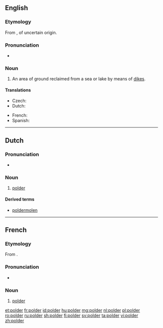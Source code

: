 ==English==

===Etymology===
From {{etyl|nl|en}} {{term|polder|lang=nl}}, of uncertain origin.

===Pronunciation===
*{{a|UK}} {{IPA|/ˈpəʊldə/|/ˈpɒldə/|lang=en}}
*: {{rhymes|əʊldə(r)|lang=en}}

===Noun===
{{en-noun}}

# {{cx|geography|lang=en}} An area of ground reclaimed from a sea or lake by means of [[dike]]s.

====Translations====
{{trans-top|area of ground reclaimed from a sea or lake by means of dikes}}
* Czech: {{t|cs|polder|m}}
* Dutch: {{t+|nl|polder|m}}
{{trans-mid}}
* French: {{t+|fr|polder|m}}
* Spanish: {{t|es|pólder|m}}
{{trans-bottom}}

----

==Dutch==
{{wikipedia|lang=nl}}

===Pronunciation===
* {{audio|Nl-polder.ogg|Audio|lang=nl}}

===Noun===
{{nl-noun|m|-s|poldertje}}

# {{cx|geography|lang=nl}} [[#English|polder]]

====Derived terms====
* [[poldermolen]]

----

==French==
===Etymology===
From {{etyl|nl|fr}} {{term|polder|lang=nl}}.

===Pronunciation===
*{{IPA|/pɔl.dɛʁ/|lang=fr}}

===Noun===
{{fr-noun|m}}

# {{cx|geography|lang=fr}} [[#English|polder]]

[[et:polder]]
[[fr:polder]]
[[id:polder]]
[[hu:polder]]
[[mg:polder]]
[[nl:polder]]
[[pl:polder]]
[[ro:polder]]
[[ru:polder]]
[[sh:polder]]
[[fi:polder]]
[[sv:polder]]
[[ta:polder]]
[[vi:polder]]
[[zh:polder]]